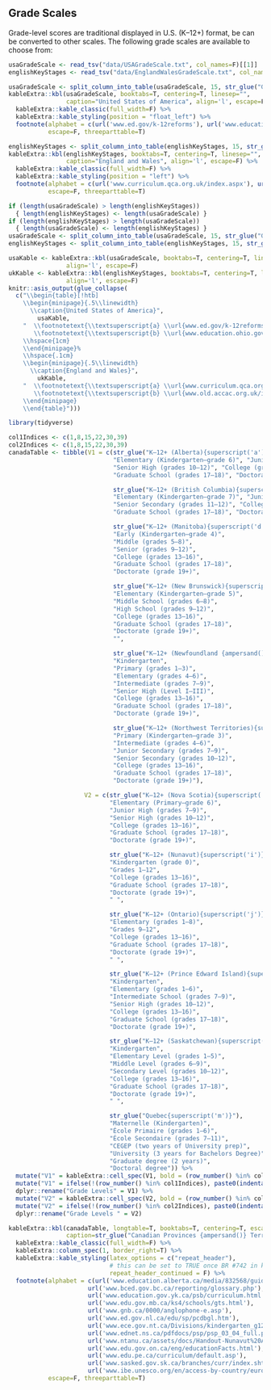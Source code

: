 ## Grade Scales {#grade-scales}

Grade-level scores are traditional displayed in U.S. (K–12+) format, be can be converted to other scales. The following grade scales are available to choose from:

```r
usaGradeScale <- read_tsv("data/USAGradeScale.txt", col_names=F)[[1]]
englishKeyStages <- read_tsv("data/EnglandWalesGradeScale.txt", col_names=F)[[1]]
```

```r
usaGradeScale <- split_column_into_table(usaGradeScale, 15, str_glue("Grade Levels{superscript('a,b')}"))
kableExtra::kbl(usaGradeScale, booktabs=T, centering=T, linesep="",
                caption="United States of America", align='l', escape=F) %>%
  kableExtra::kable_classic(full_width=F) %>%
  kableExtra::kable_styling(position = "float_left") %>%
  footnote(alphabet = c(url('www.ed.gov/k-12reforms'), url('www.education.ohio.gov/Topics/Learning-in-Ohio')),
           escape=F, threeparttable=T)
```

```r
englishKeyStages <- split_column_into_table(englishKeyStages, 15, str_glue("Key Stages{superscript('a,b')}"))
kableExtra::kbl(englishKeyStages, booktabs=T, centering=T, linesep="",
                caption="England and Wales", align='l', escape=F) %>%
  kableExtra::kable_classic(full_width=F) %>%
  kableExtra::kable_styling(position = "left") %>%
  footnote(alphabet = c(url('www.curriculum.qca.org.uk/index.aspx'), url('www.old.accac.org.uk/index.php')),
           escape=F, threeparttable=T)
```

```r
if (length(usaGradeScale) > length(englishKeyStages))
  { length(englishKeyStages) <- length(usaGradeScale) }
if (length(englishKeyStages) > length(usaGradeScale))
  { length(usaGradeScale) <- length(englishKeyStages) }
usaGradeScale <- split_column_into_table(usaGradeScale, 15, str_glue("Grade Levels{superscript('a,b')}"))
englishKeyStages <- split_column_into_table(englishKeyStages, 15, str_glue("Key Stages{superscript('a,b')}"))

usaKable <- kableExtra::kbl(usaGradeScale, booktabs=T, centering=T, linesep="",
                align='l', escape=F)
ukKable <- kableExtra::kbl(englishKeyStages, booktabs=T, centering=T, linesep="",
                align='l', escape=F)
knitr::asis_output(glue_collapse(
  c("\\begin{table}[!htb]
    \\begin{minipage}{.5\\linewidth}
      \\caption{United States of America}",
        usaKable,
    "  \\footnotetext{\\textsuperscript{a} \\url{www.ed.gov/k-12reforms}}
       \\footnotetext{\\textsuperscript{b} \\url{www.education.ohio.gov/Topics/Learning-in-Ohio}}
    \\hspace{1cm}
    \\end{minipage}%
    \\hspace{.1cm}
    \\begin{minipage}{.5\\linewidth}
      \\caption{England and Wales}",
        ukKable,
    "  \\footnotetext{\\textsuperscript{a} \\url{www.curriculum.qca.org.uk/index.aspx}}
       \\footnotetext{\\textsuperscript{b} \\url{www.old.accac.org.uk/index.php}}
    \\end{minipage}
    \\end{table}")))
```

\newpage

```r
library(tidyverse)

col1Indices <- c(1,8,15,22,30,39)
col2Indices <- c(1,8,15,22,30,39)
canadaTable <- tibble(V1 = c(str_glue("K–12+ (Alberta){superscript('a')}"),
                             "Elementary (Kindergarten–grade 6)", "Junior High (grades 7–9)",
                             "Senior High (grades 10–12)", "College (grades 13–16)",
                             "Graduate School (grades 17–18)", "Doctorate (grade 19+)",

                             str_glue("K–12+ (British Columbia){superscript('b')}/Yukon{superscript('c')}"),
                             "Elementary (Kindergarten–grade 7)", "Junior Secondary (grades 8–10)",
                             "Senior Secondary (grades 11–12)", "College (grades 13–16)",
                             "Graduate School (grades 17–18)", "Doctorate (grade 19+)",

                             str_glue("K–12+ (Manitoba){superscript('d')}"),
                             "Early (Kindergarten–grade 4)",
                             "Middle (grades 5–8)",
                             "Senior (grades 9–12)",
                             "College (grades 13–16)",
                             "Graduate School (grades 17–18)",
                             "Doctorate (grade 19+)",

                             str_glue("K–12+ (New Brunswick){superscript('e')}"),
                             "Elementary (Kindergarten–grade 5)",
                             "Middle School (grades 6–8)",
                             "High School (grades 9–12)",
                             "College (grades 13–16)",
                             "Graduate School (grades 17–18)",
                             "Doctorate (grade 19+)",
                             "",

                             str_glue("K–12+ (Newfoundland {ampersand()} Labrador){superscript('f')}"),
                             "Kindergarten",
                             "Primary (grades 1–3)",
                             "Elementary (grades 4–6)",
                             "Intermediate (grades 7–9)",
                             "Senior High (Level I–III)",
                             "College (grades 13–16)",
                             "Graduate School (grades 17–18)",
                             "Doctorate (grade 19+)",

                             str_glue("K–12+ (Northwest Territories){superscript('g')}"),
                             "Primary (Kindergarten–grade 3)",
                             "Intermediate (grades 4–6)",
                             "Junior Secondary (grades 7–9)",
                             "Senior Secondary (grades 10–12)",
                             "College (grades 13–16)",
                             "Graduate School (grades 17–18)",
                             "Doctorate (grade 19+)"),

                     V2 = c(str_glue("K–12+ (Nova Scotia){superscript('h')}"),
                            "Elementary (Primary–grade 6)",
                            "Junior High (grades 7–9)",
                            "Senior High (grades 10–12)",
                            "College (grades 13–16)",
                            "Graduate School (grades 17–18)",
                            "Doctorate (grade 19+)",

                            str_glue("K–12+ (Nunavut){superscript('i')}"),
                            "Kindergarten (grade 0)",
                            "Grades 1–12",
                            "College (grades 13–16)",
                            "Graduate School (grades 17–18)",
                            "Doctorate (grade 19+)",
                            " ",

                            str_glue("K–12+ (Ontario){superscript('j')}"),
                            "Elementary (grades 1–8)",
                            "Grades 9–12",
                            "College (grades 13–16)",
                            "Graduate School (grades 17–18)",
                            "Doctorate (grade 19+)",
                            " ",

                            str_glue("K–12+ (Prince Edward Island){superscript('k')}"),
                            "Kindergarten",
                            "Elementary (grades 1–6)",
                            "Intermediate School (grades 7–9)",
                            "Senior High (grades 10–12)",
                            "College (grades 13–16)",
                            "Graduate School (grades 17–18)",
                            "Doctorate (grade 19+)",

                            str_glue("K–12+ (Saskatchewan){superscript('l')}"),
                            "Kindergarten",
                            "Elementary Level (grades 1–5)",
                            "Middle Level (grades 6–9)",
                            "Secondary Level (grades 10–12)",
                            "College (grades 13–16)",
                            "Graduate School (grades 17–18)",
                            "Doctorate (grade 19+)",
                            " ",

                            str_glue("Quebec{superscript('m')}"),
                            "Maternelle (Kindergarten)",
                            "École Primaire (grades 1–6)",
                            "École Secondaire (grades 7–11)",
                            "CEGEP (two years of University prep)",
                            "University (3 years for Bachelors Degree)",
                            "Graduate degree (2 years)",
                            "Doctoral degree")) %>%
  mutate("V1" = kableExtra::cell_spec(V1, bold = (row_number() %in% col1Indices), escape=F)) %>%
  mutate("V1" = ifelse(!(row_number() %in% col1Indices), paste0(indentation(), V1), V1)) %>%
  dplyr::rename("Grade Levels" = V1) %>%
  mutate("V2" = kableExtra::cell_spec(V2, bold = (row_number() %in% col2Indices), escape=F)) %>%
  mutate("V2" = ifelse(!(row_number() %in% col2Indices), paste0(indentation(), V2), V2)) %>%
  dplyr::rename("Grade Levels " = V2)

kableExtra::kbl(canadaTable, longtable=T, booktabs=T, centering=T, escape=F, linesep="",
                caption=str_glue("Canadian Provinces {ampersand()} Territories")) %>%
  kableExtra::kable_classic(full_width=F) %>%
  kableExtra::column_spec(1, border_right=T) %>%
  kableExtra::kable_styling(latex_options = c("repeat_header"),
                            # this can be set to TRUE once BR #742 in kableExtra is fixed
                            repeat_header_continued = F) %>%
  footnote(alphabet = c(url('www.education.alberta.ca/media/832568/guidetoed.pdf'),
                      url('www.bced.gov.bc.ca/reporting/glossary.php'),
                      url('www.education.gov.yk.ca/psb/curriculum.html'),
                      url('www.edu.gov.mb.ca/ks4/schools/gts.html'),
                      url('www.gnb.ca/0000/anglophone-e.asp'),
                      url('www.ed.gov.nl.ca/edu/sp/pcdbgl.htm'),
                      url('www.ece.gov.nt.ca/Divisions/kindergarten_g12/curriculum/Elementary_Junior_Secondary_School_Handbook/Elementary_Junior_Secondary_School_Handbook.htm'),
                      url('www.ednet.ns.ca/pdfdocs/psp/psp_03_04_full.pdf'),
                      url('www.ntanu.ca/assets/docs/Handout-Nunavut%20Approved%20Teaching%20Resources%20Version%20(5).pdf'),
                      url('www.edu.gov.on.ca/eng/educationFacts.html'),
                      url('www.edu.pe.ca/curriculum/default.asp'),
                      url('www.sasked.gov.sk.ca/branches/curr/index.shtml'),
                      url('www.ibe.unesco.org/en/access-by-country/europe-and-north-america/canada/curricular-resources.html')),
           escape=F, threeparttable=T)
```
